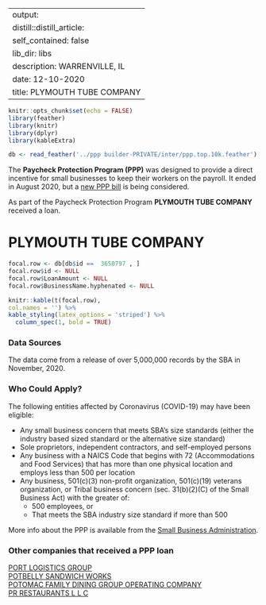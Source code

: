
---
output:
  distill::distill_article:
    self_contained: false
    lib_dir: libs
description: WARRENVILLE, IL 
date: 12-10-2020
title: PLYMOUTH TUBE COMPANY 
---




```r
knitr::opts_chunk$set(echo = FALSE)
library(feather)
library(knitr)
library(dplyr)
library(kableExtra)

db <- read_feather('../ppp builder-PRIVATE/inter/ppp.top.10k.feather')

```



The **Paycheck Protection Program (PPP)** was designed to provide a direct incentive for small businesses to keep their workers on the payroll. It ended in August 2020, but a [new PPP bill](https://thehill.com/policy/finance/529092-bipartisan-support-for-new-ppp-loans-gains-momentum-in-congress) is being considered.

As part of the Paycheck Protection Program **PLYMOUTH TUBE COMPANY** received a loan.


# PLYMOUTH TUBE COMPANY 

```r
focal.row <- db[db$id ==  3650797 , ]
focal.row$id <- NULL
focal.row$LoanAmount <- NULL
focal.row$BusinessName.hyphenated <- NULL

knitr::kable(t(focal.row), 
col.names = '') %>%
kable_styling(latex_options = 'striped') %>%
  column_spec(1, bold = TRUE)


```

### Data Sources

The data come from a release of over 5,000,000 records by the SBA in November, 2020.


### Who Could Apply?

The following entities affected by Coronavirus (COVID-19) may have been eligible:

+ Any small business concern that meets SBA’s size standards (either the industry based sized standard or the alternative size standard)
+ Sole proprietors, independent contractors, and self-employed persons
+ Any business with a NAICS Code that begins with 72 (Accommodations and Food Services) that has more than one physical location and employs less than 500 per location
+ Any business, 501(c)(3) non-profit organization, 501(c)(19) veterans organization, or Tribal business concern (sec. 31(b)(2)(C) of the Small Business Act) with the greater of:
  + 500 employees, or 
  + That meets the SBA industry size standard if more than 500


More info about the PPP is available from the [Small Business Administration](https://www.sba.gov/funding-programs/loans/coronavirus-relief-options/paycheck-protection-program).

 
### Other companies that received a PPP loan 
   
 [PORT LOGISTICS GROUP](/Paycheck-Protection-Program/3663476-PORT-LOGISTICS-GROUP) <br> [POTBELLY SANDWICH WORKS](/Paycheck-Protection-Program/3668193-POTBELLY-SANDWICH-WORKS) <br> [POTOMAC FAMILY DINING GROUP OPERATING COMPANY](/Paycheck-Protection-Program/3668501-POTOMAC-FAMILY-DINING-GROUP-OPERATING-COMPANY) <br> [PR RESTAURANTS L L C](/Paycheck-Protection-Program/3674525-PR-RESTAURANTS-L-L-C) <br>